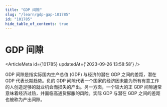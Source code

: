 ```yaml
---
title: "GDP 间隙"
slug: "/learn/gdp-gap-101785"
id: "101785"
hide_table_of_contents: true
---
```



# GDP 间隙

<ArticleMeta id={101785} updatedAt={'2023-09-26 13:58:58'} />
<div className='border-solid border-b border-t-0 my-4 border-[var(--ifm-color-gray-300)]' />

GDP 间隙是指实际国内生产总值 (GDP) 与经济的潜在 GDP 之间的差距，潜在 GDP 代表长期趋势。负的 GDP 间隙代表一个国家的经济因未能为所有有意工作的人创造足够的就业机会而损失的产出。另一方面，一个较大的正 GDP 间隙通常意味着经济过热，并面临高通货膨胀的风险。实际 GDP 与潜在 GDP 之间的差距也被称为产出间隙。
